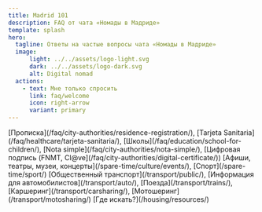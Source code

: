 ```yaml
---
title: Madrid 101
description: FAQ от чата «Номады в Мадриде»
template: splash
hero:
  tagline: Ответы на частые вопросы чата «Номады в Мадриде»
  image:
      light: ../../assets/logo-light.svg
      dark: ../../assets/logo-dark.svg
      alt: Digital nomad
  actions:
    - text: Мне только спросить
      link: faq/welcome
      icon: right-arrow
      variant: primary
---
```


<CardGrid stagger>
	<Card title="FAQ" icon="information">
	 [Прописка](/faq/city-authorities/residence-registration/), [Tarjeta Sanitaria](/faq/healthcare/tarjeta-sanitaria/),   [Школы](/faq/education/school-for-children/), [Nota simple](/faq/city-authorities/nota-simple/), [Цифровая подпись (FNMT, Cl@ve](/faq/city-authorities/digital-certificate/))
	</Card>
	<Card title="Досуг" icon="heart">
	  [Афиши, театры, музеи, концерты](/spare-time/culture/events/), [Спорт](/spare-time/sport/)
	</Card>
	<Card title="Транспорт" icon="rocket">
	  [Общественный транспорт](/transport/public/), [Информация для автомобилистов](/transport/auto/), [Поезда](/transport/trains/), [Каршеринг](/transport/carsharing/), [Мотошеринг](/transport/motosharing/)
	</Card>
	<Card title="Жильё" icon="moon">
	  [Где искать?](/housing/resources/)
	</Card>
</CardGrid>
